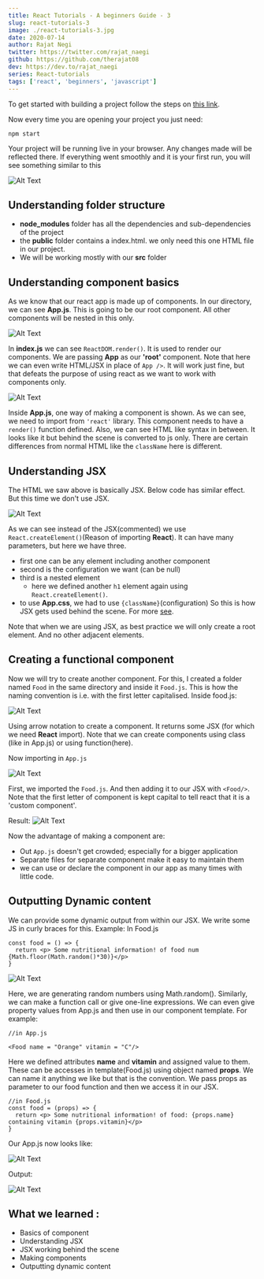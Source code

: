 ```yaml
---
title: React Tutorials - A beginners Guide - 3
slug: react-tutorials-3
image: ./react-tutorials-3.jpg
date: 2020-07-14
author: Rajat Negi
twitter: https://twitter.com/rajat_naegi
github: https://github.com/therajat08
dev: https://dev.to/rajat_naegi
series: React-tutorials
tags: ['react', 'beginners', 'javascript']
---
```


To get started with building a project follow the steps on [this link](https://github.com/facebook/create-react-app).
 
Now every time you are opening your project you just need:

<div className={styles.code__block}>

```
npm start
```

</div>

Your project will be running live in your browser. Any changes made will be reflected there.
If everything went smoothly and it is your first run, you will see something similar to this
 
![Alt Text](https://ik.imagekit.io/thewebdev/React-Tutorials/3/1_cl70wWlgL.gif)
 
## Understanding folder structure
 
 - **node_modules** folder has all the dependencies and sub-dependencies of the project
 - the **public** folder contains a index.html. we only need this one HTML file in our project.
 - We will be working mostly with our **src** folder
 
## Understanding component basics
As we know that our react app is made up of components. In our directory, we can see **App.js**. This is going to be our root component. All other components will be nested in this only.
 
![Alt Text](https://ik.imagekit.io/thewebdev/React-Tutorials/3/2_Xfev5kFIt.png)
 
In **index.js** we can see `ReactDOM.render()`. It is used to render our components. We are passing **App** as our **'root'** component. Note that here we can even write HTML/JSX in place of `App />`. It will work just fine, but that defeats the purpose of using react as we want to work with components only.
 
![Alt Text](https://ik.imagekit.io/thewebdev/React-Tutorials/3/3_d3WIOyk3-.png)
 
Inside **App.js**, one way of making a component is shown. As we can see, we need to import from `'react'` library. This component needs to have a `render()` function defined. Also, we can see HTML like syntax in between. It looks like it but behind the scene is converted to js only. There are certain differences from normal HTML like the `className` here is different.  
 
## Understanding JSX
 
The HTML we saw above is basically JSX. Below code has similar effect. But this time we don't use JSX.
 
![Alt Text](https://ik.imagekit.io/thewebdev/React-Tutorials/3/4_UbfngL6YS.png)
 
As we can see instead of the JSX(commented) we use `React.createElement()`(Reason of importing **React**). It can have many parameters, but here we have three.
 - first one can be any element including another component
 - second is the configuration we want (can be null)
 - third is a nested element
    - here we defined another `h1` element again using `React.createElement()`.
 - to use **App.css**, we had to use `{className}`(configuration)
So this is how JSX gets used behind the scene. For more [see](https://reactjs.org/docs/react-api.html#createelement).
 
Note that when we are using JSX, as best practice we will only create a root element. And no other adjacent elements.
 
## Creating a functional component
 
Now we will try to create another component. For this, I created a folder named `Food` in the same directory and inside it `Food.js`. This is how the naming convention is i.e. with the first letter capitalised. Inside food.js:
 
![Alt Text](https://ik.imagekit.io/thewebdev/React-Tutorials/3/5_plc-RQMy_M.png)
 
Using arrow notation to create a component. It returns some JSX (for which we need **React** import). Note that we can create components using class (like in App.js) or using function(here).
 
Now importing in `App.js`
 
![Alt Text](https://ik.imagekit.io/thewebdev/React-Tutorials/3/6_eSyMzUiI3A.png)
 
First, we imported the `Food.js`. And then adding it to our JSX with `<Food/>`. Note that the first letter of component is kept capital to tell react that it is a 'custom component'.
 
Result:
![Alt Text](https://ik.imagekit.io/thewebdev/React-Tutorials/3/7_Xt86tUaO4b.png)
 
Now the advantage of making a component are:
  - Out `App.js` doesn't get crowded; especially for a bigger application
  - Separate files for separate component make it easy to maintain them
  - we can use or declare the component in our app as many times with little code.
 
## Outputting Dynamic content
 
We can provide some dynamic output from within our JSX. We write some JS in curly braces for this. Example:
In Food.js

<div className={styles.code__block}>

```
const food = () => {
  return <p> Some nutritional information! of food num {Math.floor(Math.random()*30)}</p>
}
```

</div>

![Alt Text](https://ik.imagekit.io/thewebdev/React-Tutorials/3/8_8Ihi0_r4fi.png)
 
Here, we are generating random numbers using Math.random(). Similarly, we can make a function call or give one-line expressions.
We can even give property values from App.js and then use in our component template. For example:

<div className={styles.code__block}>

```
//in App.js

<Food name = "Orange" vitamin = "C"/>
```

</div>

Here we defined attributes **name** and **vitamin** and assigned value to them. These can be accesses in template(Food.js) using object named **props**. We can name it anything we like but that is the convention. We pass props as parameter to our food function and then we access it in our JSX.

<div className={styles.code__block}>

```
//in Food.js
const food = (props) => {
  return <p> Some nutritional information! of food: {props.name} containing vitamin {props.vitamin}</p>
}

```

</div>

Our App.js now looks like:
 
![Alt Text](https://ik.imagekit.io/thewebdev/React-Tutorials/3/9_V5wYMG7rK.png)
 
Output:
 
![Alt Text](https://ik.imagekit.io/thewebdev/React-Tutorials/3/10_ptrOPa2FG.png)
 
## What we learned :
  - Basics of component
  - Understanding JSX
  - JSX working behind the scene
  - Making components
  - Outputting dynamic content